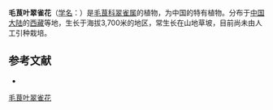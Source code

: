 {{Speciesbox
| name = 毛茛叶翠雀花
| status = 
| status_system = 
| image =
| genus = Delphinium
| species = hillcoatiae
| authority = Munz in Journ.
}}

'''毛茛叶翠雀花'''（[[学名|学名]]：{{lang|la|''Delphinium hillcoatiae''}}）是[[毛茛科|毛茛科]][[翠雀属|翠雀属]]的植物，为中国的特有植物。分布于[[中国大陆|中国大陆]]的[[西藏|西藏]]等地，生长于海拔3,700米的地区，常生长在山地草坡，目前尚未由人工引种栽培。

== 参考文献 ==
<div class="references-small">
* {{cite web| url =http://www.bioinfo.cn/db05/KmzwSpecies.php?action=view&id=18434| title =毛茛叶翠雀花| work =《中国高等植物数据库全库》| publisher =中国科学院微生物研究所| author =昆明植物研究所| accessdate =2009-02-25| deadurl =yes| archiveurl =https://web.archive.org/web/20160305025910/http://www.bioinfo.cn/db05/KmzwSpecies.php?action=view&id=18434| archivedate =2016-03-05}}
</div>
{{Taxonbar|from=Q11128213}}

[[Category:翠雀属|毛茛叶翠雀花]]


{{植物小作品}}